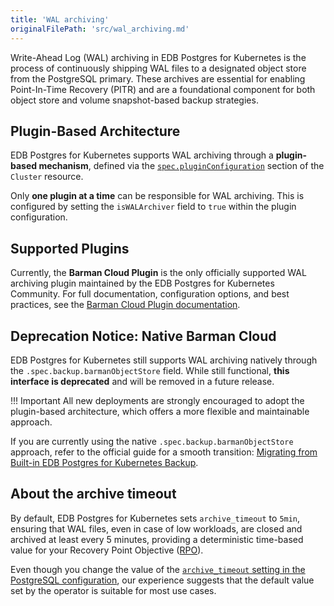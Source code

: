```yaml
---
title: 'WAL archiving'
originalFilePath: 'src/wal_archiving.md'
---
```




Write-Ahead Log (WAL) archiving in EDB Postgres for Kubernetes is the process of continuously
shipping WAL files to a designated object store from the PostgreSQL primary.
These archives are essential for enabling Point-In-Time Recovery (PITR) and are
a foundational component for both object store and volume snapshot-based backup
strategies.

## Plugin-Based Architecture

EDB Postgres for Kubernetes supports WAL archiving through a **plugin-based mechanism**,
defined via the [`spec.pluginConfiguration`](pg4k.v1.md#postgresql-k8s-enterprisedb-io-v1-ClusterSpec)
section of the `Cluster` resource.

Only **one plugin at a time** can be responsible for WAL archiving. This is
configured by setting the `isWALArchiver` field to `true` within the plugin
configuration.

## Supported Plugins

Currently, the **Barman Cloud Plugin** is the only officially supported WAL
archiving plugin maintained by the EDB Postgres for Kubernetes Community.
For full documentation, configuration options, and best practices, see the
[Barman Cloud Plugin documentation](https://cloudnative-pg.io/plugin-barman-cloud/docs/intro/).

## Deprecation Notice: Native Barman Cloud

EDB Postgres for Kubernetes still supports WAL archiving natively through the
`.spec.backup.barmanObjectStore` field. While still functional, **this
interface is deprecated** and will be removed in a future release.

!!! Important
    All new deployments are strongly encouraged to adopt the plugin-based
    architecture, which offers a more flexible and maintainable approach.

If you are currently using the native `.spec.backup.barmanObjectStore`
approach, refer to the official guide for a smooth transition:
[Migrating from Built-in EDB Postgres for Kubernetes Backup](https://cloudnative-pg.io/plugin-barman-cloud/docs/migration/).

## About the archive timeout

By default, EDB Postgres for Kubernetes sets `archive_timeout` to `5min`, ensuring
that WAL files, even in case of low workloads, are closed and archived
at least every 5 minutes, providing a deterministic time-based value for
your Recovery Point Objective ([RPO](before_you_start.md#rpo)).

Even though you change the value of the
[`archive_timeout` setting in the PostgreSQL configuration](https://www.postgresql.org/docs/current/runtime-config-wal.html#GUC-ARCHIVE-TIMEOUT),
our experience suggests that the default value set by the operator is suitable
for most use cases.
